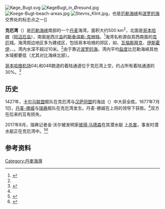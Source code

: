 [[File:Køge_Bugt.svg|thumb]]
[[File:KøgeBugt_in_Øresund.jpg|thumb]]
[[File:Koege-Bugt-beach-areas.jpg|thumb]]
[[File:Stevns_Klint.jpg|thumb]]，也是[[厄勒海峡|厄勒海峡]]和[[波罗的海|波罗的海]]交界处的标志点之一]]

'''克厄湾'''（{{lang-da|'''Køge Bugt'''}}）是[[厄勒海峡|厄勒海峡]]南部的一个[[丹麦|丹麦]]海湾，面积大约500 km<sup>2</sup>，北面是[[哥本哈根|哥本哈根]]（[[阿迈厄岛|阿迈厄岛]]），南面是[[西兰岛|西兰岛]]的[[斯泰温斯-克林特|斯泰温斯-克林特]]。<ref name="denstoredanske.dk">{{cite web|url=http://denstoredanske.dk/Danmarks_geografi_og_historie/Danmarks_geografi/Indre_danske_farvande/K%C3%B8ge_Bugt|title=Køge Bugt - Gyldendal - Den Store Danske|website=denstoredanske.dk|accessdate=2020-07-29|archive-date=2017-12-14|archive-url=https://web.archive.org/web/20171214073952/http://denstoredanske.dk/Danmarks_geografi_og_historie/Danmarks_geografi/Indre_danske_farvande/K%C3%B8ge_Bugt|dead-url=no}}</ref>海湾名称源自其西南面的[[克厄|克厄]]城。海湾周边地区多为建成区，包括哥本哈根的郊区，如{{link-en|Brøndby Strand}}、[[瓦倫斯拜克|瓦倫斯拜克]]、[[伊斯霍伊|伊斯霍伊]]、{{link-en|洪迪厄|Hundige}}、{{link-en|Jersie}}。湾内水深不超过10米。<ref name="denstoredanske.dk"/>由于靠近[[波罗的海|波罗的海]]，湾内平均[[盐度|盐度]]比厄勒海峡其他水域都要低（尤其对比海峡北部）。

[[哥本哈根机场|哥本哈根机场]]04L和04R跑道的着陆通道位于克厄湾上空，约占所有着陆通道的30%。<ref>{{cite web|url=https://www.cph.dk/b2b/aviation/operations/areal-og-banesystem/|title=Areal og banesystem|website=www.cph.dk|accessdate=2020-07-29|archive-date=2017-08-21|archive-url=https://web.archive.org/web/20170821002544/https://www.cph.dk/b2b/aviation/operations/areal-og-banesystem/|dead-url=no}}</ref>

==历史==
1427年，[[卡尔马联盟|卡尔马联盟]]舰队在克厄湾与[[汉萨同盟|汉萨同盟]]的海战（{{link-de|Seeschlacht im Öresund (1427)}}）中大获全胜。1677年7月1日，[[丹麦-挪威|丹麦-挪威]]与[[瑞典|瑞典]]舰队在克厄湾发生{{link-en|克厄湾海战 (1677年)|Battle of Køge Bay (1677)}}。丹麦-挪威在{{link-en|Niels Juel}}上将的领导下获胜。<ref name="denstoredanske.dk"/>双方在后来的{{link-en|克厄湾海战 (1710年)|Battle of Køge Bay (1710)}}互有损失。

2017年8月，瑞典记者金·沃尔被发明家[[彼得·马德森|彼得·马德森]]在其潜水艇 ''{{link-en|UC3 Nautilus}}''上[[金·沃尔谋杀案|杀害]]，事发时潜水艇正在克厄湾中。<ref>{{Cite news|url=https://www.theguardian.com/world/2018/apr/05/peter-madsen-psychiatric-assessment-kim-wall-trial-copenhagen|title=Danish inventor accused of Kim Wall murder 'psychopathic', court hears|last=Orange|first=Richard|date=5 April 2018|work=the Guardian|language=en|access-date=25 April 2018|archive-date=2020-07-29|archive-url=https://web.archive.org/web/20200729101704/https://www.theguardian.com/world/2018/apr/05/peter-madsen-psychiatric-assessment-kim-wall-trial-copenhagen|dead-url=no}}</ref><ref>{{Cite news|url=https://www.theguardian.com/world/2018/apr/25/peter-madsen-sentenced-life-murdering-kim-wall-submarine|title=Peter Madsen sentenced to life for murdering journalist Kim Wall|last=Orange|first=Richard|date=25 April 2018|newspaper=[[卫报|卫报]]|language=en|access-date=25 April 2018|archive-date=2018-04-27|archive-url=https://web.archive.org/web/20180427094240/https://www.theguardian.com/world/2018/apr/25/peter-madsen-sentenced-life-murdering-kim-wall-submarine|dead-url=no}}</ref>

==参考资料==
{{reflist}}

{{coord|55|30|N|12|20|E|display=title|region:DK_type:waterbody_source:GNS-enwiki}}

{{DEFAULTSORT:Køge Bugt}}
[[Category:丹麥海灣|Category:丹麥海灣]]